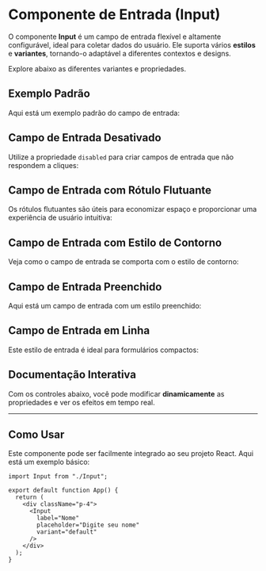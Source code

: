 
<Meta of={Story} />

# Componente de Entrada (Input)

O componente **Input** é um campo de entrada flexível e altamente configurável, ideal para coletar dados do usuário. Ele suporta vários **estilos** e **variantes**, tornando-o adaptável a diferentes contextos e designs.

<Subtitle>Explore abaixo as diferentes variantes e propriedades.</Subtitle>

## Exemplo Padrão
Aqui está um exemplo padrão do campo de entrada:
<Canvas of={Story.Default} />

## Campo de Entrada Desativado
Utilize a propriedade `disabled` para criar campos de entrada que não respondem a cliques:
<Canvas of={Story.Disabled} />

## Campo de Entrada com Rótulo Flutuante
Os rótulos flutuantes são úteis para economizar espaço e proporcionar uma experiência de usuário intuitiva:
<Canvas of={Story.FloatingEffect} />

## Campo de Entrada com Estilo de Contorno
Veja como o campo de entrada se comporta com o estilo de contorno:
<Canvas of={Story.Outline} />

## Campo de Entrada Preenchido
Aqui está um campo de entrada com um estilo preenchido:
<Canvas of={Story.Filled} />

## Campo de Entrada em Linha
Este estilo de entrada é ideal para formulários compactos:
<Canvas of={Story.Line} />

## Documentação Interativa
Com os controles abaixo, você pode modificar **dinamicamente** as propriedades e ver os efeitos em tempo real.

<Primary />
<Controls />

---

## Como Usar

Este componente pode ser facilmente integrado ao seu projeto React. Aqui está um exemplo básico:

```tsx
import Input from "./Input";

export default function App() {
  return (
    <div className="p-4">
      <Input
        label="Nome"
        placeholder="Digite seu nome"
        variant="default"
      />
    </div>
  );
}
